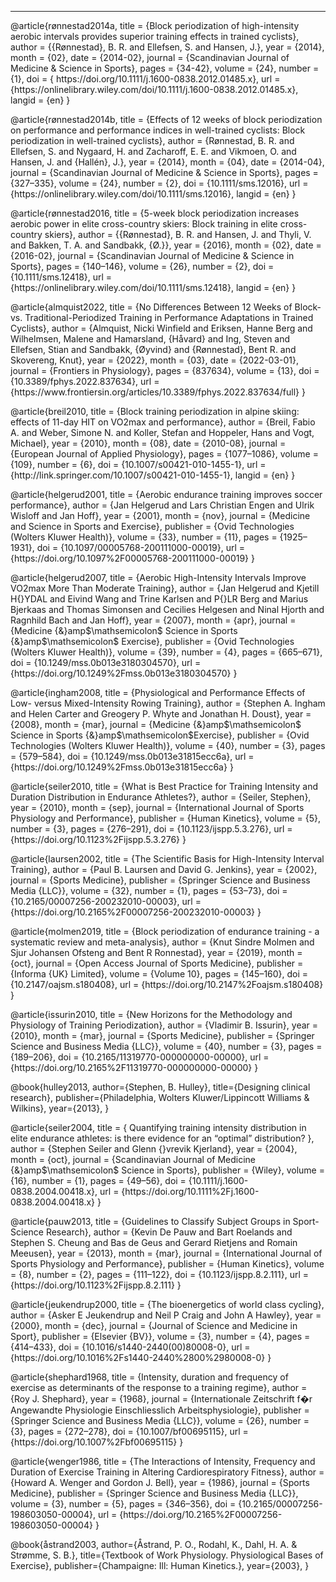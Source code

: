 ---

@article{rønnestad2014a,
  title = {Block periodization of high-intensity aerobic intervals provides superior training effects in trained cyclists},
  author = {{Rønnestad}, B. R. and Ellefsen, S. and Hansen, J.},
  year = {2014},
  month = {02},
  date = {2014-02},
  journal = {Scandinavian Journal of Medicine & Science in Sports},
  pages = {34-42},
  volume = {24},
  number = {1},
  doi = { https://doi.org/10.1111/j.1600-0838.2012.01485.x},
  url = {https://onlinelibrary.wiley.com/doi/10.1111/j.1600-0838.2012.01485.x},
  langid = {en}
}



@article{rønnestad2014b,
  title = {Effects of 12 weeks of block periodization on performance and performance indices in well-trained cyclists: Block periodization in well-trained cyclists},
  author = {Rønnestad, B. R. and Ellefsen, S. and Nygaard, H. and Zacharoff, E. E. and Vikmoen, O. and Hansen, J. and {Hallén}, J.},
  year = {2014},
  month = {04},
  date = {2014-04},
  journal = {Scandinavian Journal of Medicine & Science in Sports},
  pages = {327--335},
  volume = {24},
  number = {2},
  doi = {10.1111/sms.12016},
  url = {https://onlinelibrary.wiley.com/doi/10.1111/sms.12016},
  langid = {en}
}

@article{rønnestad2016,
  title = {5-week block periodization increases aerobic power in elite cross-country skiers: Block training in elite cross-country skiers},
  author = {{Rønnestad}, B. R. and Hansen, J. and Thyli, V. and Bakken, T. A. and Sandbakk, {Ø.}},
  year = {2016},
  month = {02},
  date = {2016-02},
  journal = {Scandinavian Journal of Medicine & Science in Sports},
  pages = {140--146},
  volume = {26},
  number = {2},
  doi = {10.1111/sms.12418},
  url = {https://onlinelibrary.wiley.com/doi/10.1111/sms.12418},
  langid = {en}
}


@article{almquist2022,
  title = {No Differences Between 12 Weeks of Block- vs. Traditional-Periodized Training in Performance Adaptations in Trained Cyclists},
  author = {Almquist, Nicki Winfield and Eriksen, Hanne Berg and Wilhelmsen, Malene and Hamarsland, {Håvard} and Ing, Steven and Ellefsen, Stian and Sandbakk, {Øyvind} and {Rønnestad}, Bent R. and Skovereng, Knut},
  year = {2022},
  month = {03},
  date = {2022-03-01},
  journal = {Frontiers in Physiology},
  pages = {837634},
  volume = {13},
  doi = {10.3389/fphys.2022.837634},
  url = {https://www.frontiersin.org/articles/10.3389/fphys.2022.837634/full}
}


@article{breil2010,
  title = {Block training periodization in alpine skiing: effects of 11-day HIT on VO2max and performance},
  author = {Breil, Fabio A. and Weber, Simone N. and Koller, Stefan and Hoppeler, Hans and Vogt, Michael},
  year = {2010},
  month = {08},
  date = {2010-08},
  journal = {European Journal of Applied Physiology},
  pages = {1077--1086},
  volume = {109},
  number = {6},
  doi = {10.1007/s00421-010-1455-1},
  url = {http://link.springer.com/10.1007/s00421-010-1455-1},
  langid = {en}
}


@article{helgerud2001,
  title         = {Aerobic endurance training improves soccer performance},
  author        = {Jan Helgerud and Lars Christian Engen and Ulrik Wisloff and Jan Hoff},
  year          = {2001},
  month         = {nov},
  journal       = {Medicine and Science in Sports and Exercise},
  publisher     = {Ovid Technologies (Wolters Kluwer Health)},
  volume        = {33},
  number        = {11},
  pages         = {1925--1931},
  doi           = {10.1097/00005768-200111000-00019},
  url           = {https://doi.org/10.1097%2F00005768-200111000-00019}
}

@article{helgerud2007,
  title         = {Aerobic High-Intensity Intervals Improve VO2max More Than Moderate Training},
  author        = {Jan Helgerud and Kjetill H{\O}YDAL and Eivind Wang and Trine Karlsen and P{\AA}LR Berg and Marius Bjerkaas and Thomas Simonsen and Cecilies Helgesen and Ninal Hjorth and Ragnhild Bach and Jan Hoff},
  year          = {2007},
  month         = {apr},
  journal       = {Medicine {\&}amp$\mathsemicolon$ Science in Sports {\&}amp$\mathsemicolon$ Exercise},
  publisher     = {Ovid Technologies (Wolters Kluwer Health)},
  volume        = {39},
  number        = {4},
  pages         = {665--671},
  doi           = {10.1249/mss.0b013e3180304570},
  url           = {https://doi.org/10.1249%2Fmss.0b013e3180304570}
}

@article{ingham2008,
  title         = {Physiological and Performance Effects of Low- versus Mixed-Intensity Rowing Training},
  author        = {Stephen A. Ingham and Helen Carter and Greogery P. Whyte and Jonathan H. Doust},
  year          = {2008},
  month         = {mar},
  journal       = {Medicine {\&}amp$\mathsemicolon$ Science in Sports {\&}amp$\mathsemicolon$Exercise},
  publisher     = {Ovid Technologies (Wolters Kluwer Health)},
  volume        = {40},
  number        = {3},
  pages         = {579--584},
  doi           = {10.1249/mss.0b013e31815ecc6a},
  url           = {https://doi.org/10.1249%2Fmss.0b013e31815ecc6a}
}

@article{seiler2010,
  title         = {What is Best Practice for Training Intensity and Duration Distribution in Endurance Athletes?},
  author        = {Seiler, Stephen},
  year          = {2010},
  month         = {sep},
  journal       = {International Journal of Sports Physiology and Performance},
  publisher     = {Human Kinetics},
  volume        = {5},
  number        = {3},
  pages         = {276--291},
  doi           = {10.1123/ijspp.5.3.276},
  url           = {https://doi.org/10.1123%2Fijspp.5.3.276}
}

@article{laursen2002,
  title         = {The Scientific Basis for High-Intensity Interval Training},
  author        = {Paul B. Laursen and David G. Jenkins},
  year          = {2002},
  journal       = {Sports Medicine},
  publisher     = {Springer Science and Business Media {LLC}},
  volume        = {32},
  number        = {1},
  pages         = {53--73},
  doi           = {10.2165/00007256-200232010-00003},
  url           = {https://doi.org/10.2165%2F00007256-200232010-00003}
}

@article{molmen2019,
  title         = {Block periodization of endurance training - a systematic review and meta-analysis},
  author        = {Knut Sindre Molmen and Sjur Johansen Ofsteng and Bent R Ronnestad},
  year          = {2019},
  month         = {oct},
  journal       = {Open Access Journal of Sports Medicine},
  publisher     = {Informa {UK} Limited},
  volume        = {Volume 10},
  pages         = {145--160},
  doi           = {10.2147/oajsm.s180408},
  url           = {https://doi.org/10.2147%2Foajsm.s180408}
}

@article{issurin2010,
  title         = {New Horizons for the Methodology and Physiology of Training Periodization},
  author        = {Vladimir B. Issurin},
  year          = {2010},
  month         = {mar},
  journal       = {Sports Medicine},
  publisher     = {Springer Science and Business Media {LLC}},
  volume        = {40},
  number        = {3},
  pages         = {189--206},
  doi           = {10.2165/11319770-000000000-00000},
  url           = {https://doi.org/10.2165%2F11319770-000000000-00000}
}

@book{hulley2013,
	author={Stephen, B. Hulley},
	title={Designing clinical research},
	publisher={Philadelphia, Wolters Kluwer/Lippincott Williams & Wilkins},
	year={2013},
}

@article{seiler2004,
  title         = {
    Quantifying training intensity distribution in elite endurance athletes: is
    there evidence for an "optimal" distribution?
  },
  author        = {Stephen Seiler and Glenn {\O}vrevik Kjerland},
  year          = {2004},
  month         = {oct},
  journal       = {Scandinavian Journal of Medicine {\&}amp$\mathsemicolon$ Science in Sports},
  publisher     = {Wiley},
  volume        = {16},
  number        = {1},
  pages         = {49--56},
  doi           = {10.1111/j.1600-0838.2004.00418.x},
  url           = {https://doi.org/10.1111%2Fj.1600-0838.2004.00418.x}
} 


@article{pauw2013,
  title         = {Guidelines to Classify Subject Groups in Sport-Science Research},
  author        = {Kevin De Pauw and Bart Roelands and Stephen S. Cheung and Bas de Geus and Gerard Rietjens and Romain Meeusen},
  year          = {2013},
  month         = {mar},
  journal       = {International Journal of Sports Physiology and Performance},
  publisher     = {Human Kinetics},
  volume        = {8},
  number        = {2},
  pages         = {111--122},
  doi           = {10.1123/ijspp.8.2.111},
  url           = {https://doi.org/10.1123%2Fijspp.8.2.111}
}

@article{jeukendrup2000,
  title         = {The bioenergetics of world class cycling},
  author        = {Asker E Jeukendrup and Neil P Craig and John A Hawley},
  year          = {2000},
  month         = {dec},
  journal       = {Journal of Science and Medicine in Sport},
  publisher     = {Elsevier {BV}},
  volume        = {3},
  number        = {4},
  pages         = {414--433},
  doi           = {10.1016/s1440-2440(00)80008-0},
  url           = {https://doi.org/10.1016%2Fs1440-2440%2800%2980008-0}
}

@article{shephard1968,
  title         = {Intensity, duration and frequency of exercise as determinants of the response to a training regime},
  author        = {Roy J. Shephard},
  year          = {1968},
  journal       = {Internationale Zeitschrift f�r Angewandte Physiologie Einschliesslich Arbeitsphysiologie},
  publisher     = {Springer Science and Business Media {LLC}},
  volume        = {26},
  number        = {3},
  pages         = {272--278},
  doi           = {10.1007/bf00695115},
  url           = {https://doi.org/10.1007%2Fbf00695115}
}

@article{wenger1986,
  title         = {The Interactions of Intensity, Frequency and Duration of Exercise Training in Altering Cardiorespiratory Fitness},
  author        = {Howard A. Wenger and Gordon J. Bell},
  year          = {1986},
  journal       = {Sports Medicine},
  publisher     = {Springer Science and Business Media {LLC}},
  volume        = {3},
  number        = {5},
  pages         = {346--356},
  doi           = {10.2165/00007256-198603050-00004},
  url           = {https://doi.org/10.2165%2F00007256-198603050-00004}
}

@book{åstrand2003,
	author={Åstrand, P. O., Rodahl, K., Dahl, H. A. & Strømme, S. B.},
	title={Textbook of Work Physiology. Physiological Bases of Exercise},
	publisher={Champaigne: Ill: Human Kinetics.},
	year={2003},
}
